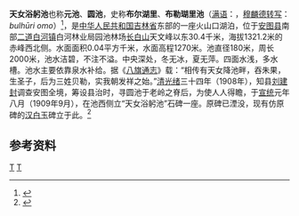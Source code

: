 {{coord|42|01|56|N|128|26|06|E|region:CN_type:waterbody|display =title}}
{{Location map+|China Jilin|width=300|caption=天女浴躬池在[[吉林省|吉林省]]的位置。|relief=1|places= 
  {{Location map~|China Jilin|label=天女浴躬池|position=|background=white|mark=Blue pog.svg|link=天女浴躬池|lat_deg=42|lat_min=01|lat_dir=N|lon_deg=128|lon_min=26|lon_dir=E}}
  {{Location map~|China Jilin|label=[[长春市|长春市]]|position=|background=white|mark=Purple pog.svg|link=长春市|lat_deg=43|lat_min=53|lat_dir=N|lon_deg=125|lon_min=19|lon_dir=E}}
  {{Location map~|China Jilin|label=[[安图县|安图县]]|position=left|background=white|mark=Purple pog.svg|link=安图县|lat_deg=43|lat_min=06|lat_dir=N|lon_deg=128|lon_min=53|lon_dir=E}}
}}
'''天女浴躬池'''也称'''元池'''、'''圆池'''，史称'''布尔湖里'''、'''布勒瑚里池'''（[[满语|满语]]：{{ManchuSibeUnicode|ᠪᡠᠯᡥᡡᡵᡳ<br />ᠣᠮᠣ|style=text-align:left}}，[[满文转写方案|穆麟德转写]]：''bulhūri omo''）<ref>{{cite book zh |author=胡增益 |title=《新满汉大词典》 |format=M |edition=1 |location=乌鲁木齐 |publisher=新疆人民出版社 |date=1994年 |pages=115页 |id= ISBN 7-228-02404-4 }}</ref>，是[[中华人民共和国|中华人民共和国]][[吉林省|吉林省]]东部的一座火山口湖泊，位于[[安图县|安图县]]南部[[二道白河镇|二道白河镇]]白河林业局园池林场[[长白山|长白山]]天文峰以东30.4千米，海拔1321.2米的赤峰西北侧。水面面积0.04平方千米，水面高程1270米。池直径180米，周长2000米，池水洁碧，不注不溢。中央深处，冬无冰，夏无萍。四面水浅，多水槽。池水主要依靠泉水补给。据《[[八旗通志|八旗通志]]》载：“相传有天女降池畔，吞朱果，生圣子，后为三姓贝勒，实我朝发祥之始。”[[清朝|清]][[光绪|光绪]]三十四年（1908年），知县[[刘建封|刘建封]]调查安图全境，筹设县治时，寻圆池于老岭之脊后，为使人人得瞻，于[[宣统|宣统]]元年八月（1909年9月），在池西侧立“天女浴躬池”石碑一座。原碑已湮没，现有仿原碑的[[汉白玉|汉白玉]]碑立于此。<ref name="中国河湖大典">{{cite book zh |author=《[[中国河湖大典|中国河湖大典]]》编纂委员会 |title=《中国河湖大典·黑龙江、辽河卷》 |format=M |edition=1 |location=北京 |publisher=中国水利水电出版社 |date=2014年4月 |pages=297页 |id= ISBN 978-7-5170-1950-3}}</ref>

==参考资料==
{{reflist}}

[[Category:吉林湖泊|T]]
[[Category:安图县|T]]